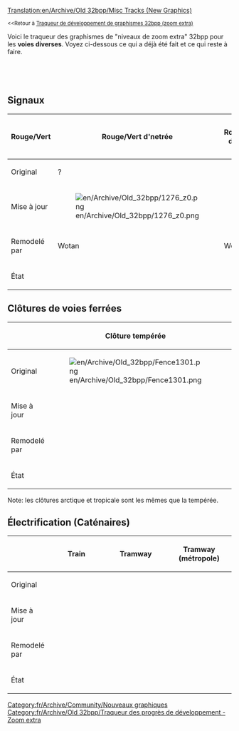 [[Translation:en/Archive/Old 32bpp/Misc Tracks (New Graphics)]]


{{fr/Archive/Old 32bpp/Table des matières gauche}}
<small><<Retour à [[fr/Archive/Old 32bpp/Traqueur de développement de graphismes 32bpp (zoom extra)|Traqueur de développement de graphismes 32bpp (zoom extra)]]</small>

Voici le traqueur des graphismes de "niveaux de zoom extra" 32bpp pour les '''voies diverses'''. Voyez ci-dessous ce qui a déjà été fait et ce qui reste à faire.



<div><div style="display: table-cell; width:100%">{{fr/Archive/Old 32bpp/Barre de progression du traqueur 32bpp|voies diverses}}</div><div style="display: table-cell">&nbsp;</div></div>


<onlyinclude>
==Signaux==


{| border=1 style="background:#e7ebff;"
!width=150| Rouge/Vert
!width=150| Rouge/Vert d'netrée
!width=150| Rouge/Vert de sortie
!width=150| Rouge/Vert combiné
!width=150| Rouge/Vert PBS
!width=150| Rouge/Vert PBS d'entrée
|-
!Original
| ?
|
|
|
|
|-
!Mise à jour
| [[File:en/Archive/Old 32bpp/1276 z0.png]]
|
|
|
|
|-
!Remodelé par
|Wotan
|Wotan
|Wotan
|Wotan
|Wotan
|-
!État
{{fr/Archive/Old 32bpp/Fait}}
{{fr/Archive/Old 32bpp/Fait}}
{{fr/Archive/Old 32bpp/Fait}}
{{fr/Archive/Old 32bpp/Fait}}
{{fr/Archive/Old 32bpp/Fait}}
|}


==Clôtures de voies ferrées==
{| border=1 style="background:#e7ebff;"
!
!width=150| Clôture tempérée
!width=150| Clôture arctique
!width=150| Clôture tropicale
!width=150| Clôture du pays des jouets
|-
!Original
|[[File:en/Archive/Old 32bpp/Fence1301.png]]
|[[File:en/Archive/Old 32bpp/ArcticRailFence.png]]
|[[File:en/Archive/Old 32bpp/TropicalRailFence.png]]
|[[File:en/Archive/Old 32bpp/ToylandRailFence.png]]
|-
!Mise à jour
|
|
|
|
|-
!Remodelé par
|
|
|
|
|-
!État
{{fr/Archive/Old 32bpp/Fait}}
{{fr/Archive/Old 32bpp/Fait}}
{{fr/Archive/Old 32bpp/Fait}}
{{fr/Archive/Old 32bpp/Non réclamé}}
|}
Note: les clôtures arctique et tropicale sont les mêmes que la tempérée.


==Électrification (Caténaires)==

{| border=1 style="background:#e7ebff;"
!
!width=150| Train
!width=150| Tramway
!width=150| Tramway (métropole)
|-
!Original
| 
|
|
|-
!Mise à jour
|
|
|
|-
!Remodelé par
|
|
|
|-
!État
{{fr/Archive/Old 32bpp/Fait}}
{{fr/Archive/Old 32bpp/Non réclamé}}
{{fr/Archive/Old 32bpp/Non réclamé}}
|}

</onlyinclude>


{{fr/Archive/Old 32bpp/Navbox Développement graphique}}

[[Category:fr/Archive/Community/Nouveaux graphiques]][[Category:fr/Archive/Old 32bpp/Traqueur des progrès de développement - Zoom extra]]